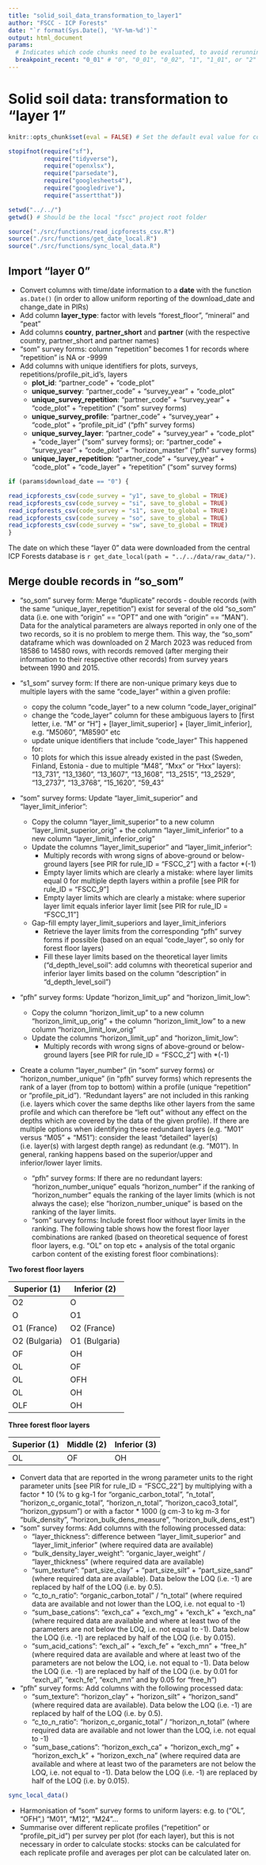 ```yaml
---
title: "solid_soil_data_transformation_to_layer1"
author: "FSCC - ICP Forests"
date: "`r format(Sys.Date(), '%Y-%m-%d')`"
output: html_document
params:
  # Indicates which code chunks need to be evaluated, to avoid rerunning from start
  breakpoint_recent: "0_01" # "0", "0_01", "0_02", "1", "1_01", or "2"
---
```


# Solid soil data: transformation to "layer 1"

```r
knitr::opts_chunk$set(eval = FALSE) # Set the default eval value for code chunks
```


```r
stopifnot(require("sf"),
          require("tidyverse"),
          require("openxlsx"),
          require("parsedate"),
          require("googlesheets4"),
          require("googledrive"),
          require("assertthat"))

setwd("../../")
getwd() # Should be the local "fscc" project root folder

source("./src/functions/read_icpforests_csv.R")
source("./src/functions/get_date_local.R")
source("./src/functions/sync_local_data.R")

```


## Import "layer 0"

* Convert columns with time/date information to a **date** with the function `as.Date()` (in order to allow uniform reporting of the download_date and change_date in PIRs)
* Add column **layer_type**: factor with levels "forest_floor", "mineral" and "peat"
* Add columns **country**, **partner_short** and **partner** (with the respective country, partner_short and partner names)
* "som" survey forms: column "repetition" becomes 1 for records where "repetition" is NA or -9999
* Add columns with unique identifiers for plots, surveys, repetitions/profile_pit_id's, layers
    + **plot_id**: "partner_code" + "code_plot"
    + **unique_survey**: "partner_code" + "survey_year" + "code_plot"
    + **unique_survey_repetition**: "partner_code" + "survey_year" + "code_plot" + "repetition" ("som" survey forms)
    + **unique_survey_profile**: "partner_code" + "survey_year" + "code_plot" + "profile_pit_id" ("pfh" survey forms)
    + **unique_survey_layer**: "partner_code" + "survey_year" + "code_plot" + "code_layer" ("som" survey forms); or: "partner_code" + "survey_year" + "code_plot" + "horizon_master" ("pfh" survey forms)
    + **unique_layer_repetition**: "partner_code" + "survey_year" + "code_plot" + "code_layer" + "repetition" ("som" survey forms)


```r
if (params$download_date == "0") {

read_icpforests_csv(code_survey = "y1", save_to_global = TRUE)
read_icpforests_csv(code_survey = "si", save_to_global = TRUE)
read_icpforests_csv(code_survey = "s1", save_to_global = TRUE)
read_icpforests_csv(code_survey = "so", save_to_global = TRUE)
read_icpforests_csv(code_survey = "sw", save_to_global = TRUE)
}
```

The date on which these "layer 0" data were downloaded from the central ICP Forests database is `r get_date_local(path = "../../data/raw_data/")`.

## Merge double records in "so_som"

* "so_som" survey form: Merge "duplicate" records - double records (with the same "unique_layer_repetition") exist for several of the old "so_som" data (i.e. one with "origin" == "OPT" and one with "origin" == "MAN"). Data for the analytical parameters are always reported in only one of the two records, so it is no problem to merge them. This way, the "so_som" dataframe which was downloaded on 2 March 2023 was reduced from 18586 to 14580 rows, with records removed (after merging their information to their respective other records) from survey years between 1990 and 2015.


* "s1_som" survey form: If there are non-unique primary keys due to multiple layers with the same "code_layer" within a given profile: 
    + copy the column "code_layer" to a new column "code_layer_original"
    + change the "code_layer" column for these ambiguous layers to [first letter, i.e. "M" or "H"] + [layer_limit_superior] + [layer_limit_inferior], e.g. "M5060", "M8590" etc 
    + update unique identifiers that include "code_layer"
  This happened for:
    + 10 plots for which this issue already existed in the past (Sweden, Finland, Estonia - due to multiple "M48", "Mxx" or "Hxx" layers): "13_731", "13_1360", "13_1607", "13_1608", "13_2515", "13_2529", "13_2737", "13_3768", "15_1620", "59_43"
* "som" survey forms: Update "layer_limit_superior" and "layer_limit_inferior":
    + Copy the column "layer_limit_superior" to a new column "layer_limit_superior_orig" + the column "layer_limit_inferior" to a new column "layer_limit_inferior_orig"
    + Update the columns "layer_limit_superior" and "layer_limit_inferior":
        + Multiply records with wrong signs of above-ground or below-ground layers [see PIR for rule_ID = "FSCC_2"] with a factor *(-1)
        + Empty layer limits which are clearly a mistake: where layer limits equal 0 for multiple depth layers within a profile [see PIR for rule_ID = "FSCC_9"]
        + Empty layer limits which are clearly a mistake: where superior layer limit equals inferior layer limit [see PIR for rule_ID = "FSCC_11"]
    + Gap-fill empty layer_limit_superiors and layer_limit_inferiors
        + Retrieve the layer limits from the corresponding "pfh" survey forms if possible (based on an equal "code_layer", so only for forest floor layers)
        + Fill these layer limits based on the theoretical layer limits ("d_depth_level_soil": add columns with theoretical superior and inferior layer limits based on the column "description" in "d_depth_level_soil")
* "pfh" survey forms: Update "horizon_limit_up" and "horizon_limit_low":
    + Copy the column "horizon_limit_up" to a new column "horizon_limit_up_orig" + the column "horizon_limit_low" to a new column "horizon_limit_low_orig"
    + Update the columns "horizon_limit_up" and "horizon_limit_low":
        + Multiply records with wrong signs of above-ground or below-ground layers [see PIR for rule_ID = "FSCC_2"] with *(-1)
* Create a column "layer_number" (in "som" survey forms) or "horizon_number_unique" (in "pfh" survey forms) which represents the rank of a layer (from top to bottom) within a profile (unique "repetition" or "profile_pit_id"). "Redundant layers" are not included in this ranking (i.e. layers which cover the same depths like other layers from the same profile and which can therefore be "left out" without any effect on the depths which are covered by the data of the given profile). If there are multiple options when identifying these redundant layers (e.g. "M01" versus "M05" + "M51"): consider the least "detailed" layer(s) (i.e. layer(s) with largest depth range) as redundant (e.g. "M01"). In general, ranking happens based on the superior/upper and inferior/lower layer limits.
    + "pfh" survey forms: If there are no redundant layers: "horizon_number_unique" equals "horizon_number" if the ranking of "horizon_number" equals the ranking of the layer limits (which is not always the case); else "horizon_number_unique" is based on the ranking of the layer limits.
    + "som" survey forms: Include forest floor without layer limits in the ranking. The following table shows how the forest floor layer combinations are ranked (based on theoretical sequence of forest floor layers, e.g. "OL" on top etc + analysis of the total organic carbon content of the existing forest floor combinations):  

**Two forest floor layers**  

Superior (1)    | Inferior (2) 
--------------- | --------------- 
O2              | O 
O               | O1 
O1 (France)     | O2 (France) 
O2 (Bulgaria)   | O1 (Bulgaria) 
OF              | OH 
OL              | OF 
OL              | OFH 
OL              | OH 
OLF             | OH  

**Three forest floor layers**  

Superior (1) | Middle (2)  | Inferior (3)
-------------|-------------|-------------
OL           | OF          | OH  


* Convert data that are reported in the wrong parameter units to the right parameter units [see PIR for rule_ID = "FSCC_22"] by multiplying with a factor * 10 (% to g kg-1 for "organic_carbon_total", "n_total", "horizon_c_organic_total", "horizon_n_total", "horizon_caco3_total", "horizon_gypsum") or with a factor * 1000 (g cm-3 to kg m-3 for "bulk_density", "horizon_bulk_dens_measure", "horizon_bulk_dens_est")
* "som" survey forms: Add columns with the following processed data:
    + "layer_thickness": difference between "layer_limit_superior" and "layer_limit_inferior" (where required data are available)
    + "bulk_density_layer_weight": "organic_layer_weight" / "layer_thickness" (where required data are available)
    + "sum_texture": "part_size_clay" + "part_size_silt" + "part_size_sand" (where required data are available). Data below the LOQ (i.e. -1) are replaced by half of the LOQ (i.e. by 0.5).
    + "c_to_n_ratio": "organic_carbon_total" / "n_total" (where required data are available and not lower than the LOQ, i.e. not equal to -1)
    + "sum_base_cations": "exch_ca" + "exch_mg" + "exch_k" + "exch_na" (where required data are available and where at least two of the parameters are not below the LOQ, i.e. not equal to -1). Data below the LOQ (i.e. -1) are replaced by half of the LOQ (i.e. by 0.015).
    + "sum_acid_cations": "exch_al" + "exch_fe" + "exch_mn" + "free_h" (where required data are available and where at least two of the parameters are not below the LOQ, i.e. not equal to -1). Data below the LOQ (i.e. -1) are replaced by half of the LOQ (i.e. by 0.01 for "exch_al", "exch_fe", "exch_mn" and by 0.05 for "free_h")
* "pfh" survey forms: Add columns with the following processed data:
    + "sum_texture": "horizon_clay" + "horizon_silt" + "horizon_sand" (where required data are available). Data below the LOQ (i.e. -1) are replaced by half of the LOQ (i.e. by 0.5).
    + "c_to_n_ratio": "horizon_c_organic_total" / "horizon_n_total" (where required data are available and not lower than the LOQ, i.e. not equal to -1)
    + "sum_base_cations": "horizon_exch_ca" + "horizon_exch_mg" + "horizon_exch_k" + "horizon_exch_na" (where required data are available and where at least two of the parameters are not below the LOQ, i.e. not equal to -1). Data below the LOQ (i.e. -1) are replaced by half of the LOQ (i.e. by 0.015).  


```r

sync_local_data()


```




* Harmonisation of "som" survey forms to uniform layers: e.g. to ("OL", "OFH",) "M01", "M12", "M24"... 
* Summarise over different replicate profiles ("repetition" or "profile_pit_id") per survey per plot (for each layer), but this is not necessary in order to calculate stocks: stocks can be calculated for each replicate profile and averages per plot can be calculated later on.


